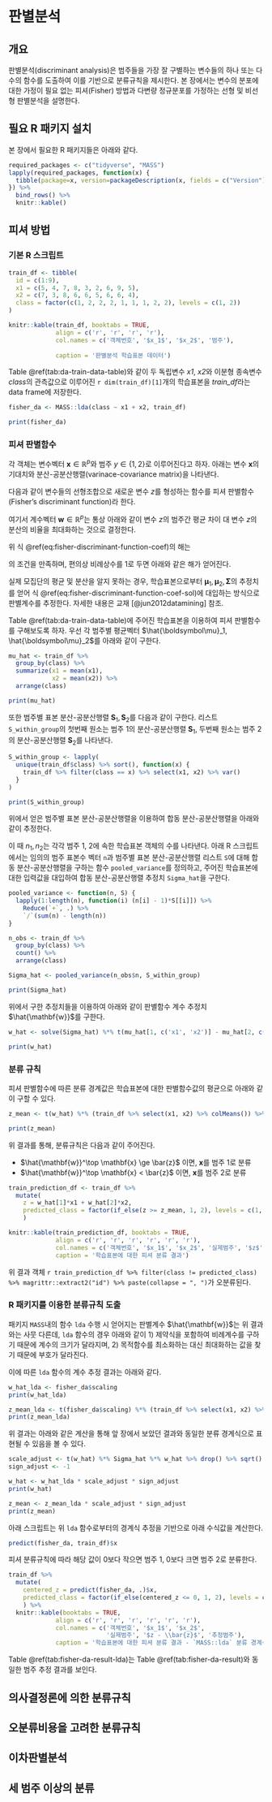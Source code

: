 # 판별분석 {#da}

## 개요

판별분석(discriminant analysis)은 범주들을 가장 잘 구별하는 변수들의 하나 또는 다수의 함수를 도출하여 이를 기반으로 분류규칙을 제시한다. 본 장에서는 변수의 분포에 대한 가정이 필요 없는 피셔(Fisher) 방법과 다변량 정규분포를 가정하는 선형 및 비선형 판별분석을 설명한다.

## 필요 R 패키지 설치

본 장에서 필요한 R 패키지들은 아래와 같다.

```r
required_packages <- c("tidyverse", "MASS")
lapply(required_packages, function(x) {
  tibble(package=x, version=packageDescription(x, fields = c("Version"))[1])
}) %>% 
  bind_rows() %>%
  knitr::kable()
```


## 피셔 방법 {#da-fisher}

### 기본 R 스크립트 {#da-fisher-basic-script}

```r
train_df <- tibble(
  id = c(1:9),
  x1 = c(5, 4, 7, 8, 3, 2, 6, 9, 5),
  x2 = c(7, 3, 8, 6, 6, 5, 6, 6, 4),
  class = factor(c(1, 2, 2, 2, 1, 1, 1, 2, 2), levels = c(1, 2))
)

knitr::kable(train_df, booktabs = TRUE,
             align = c('r', 'r', 'r', 'r'),
             col.names = c('객체번호', '$x_1$', '$x_2$', '범주'),
             
             caption = '판별분석 학습표본 데이터')
```

Table \@ref(tab:da-train-data-table)와 같이 두 독립변수 *x1*, *x2*와 이분형 종속변수 *class*의 관측값으로 이루어진 `r dim(train_df)[1]`개의 학습표본을 *train_df*라는 data frame에 저장한다.

```r
fisher_da <- MASS::lda(class ~ x1 + x2, train_df)

print(fisher_da)
```

### 피셔 판별함수

각 객체는 변수벡터 $\mathbf{x} \in \mathbb{R}^p$와 범주 $y \in \{1, 2\}$로 이루어진다고 하자. 아래는 변수 $\mathbf{x}$의 기대치와 분산-공분산행렬(varinace-covariance matrix)을 나타낸다.

\begin{eqnarray*}
\boldsymbol\mu_1 = E(\mathbf{x} | y = 1)\\
\boldsymbol\mu_2 = E(\mathbf{x} | y = 2)\\
\boldsymbol\Sigma = Var(\mathbf{x} | y = 1) = Var(\mathbf{x} | y = 2)
\end{eqnarray*}

다음과 같이 변수들의 선형조합으로 새로운 변수 $z$를 형성하는 함수를 피셔 판별함수(Fisher's discriminant function)라 한다. 

\begin{equation}
z = \mathbf{w}^\top \mathbf{x} (\#eq:fisher-discriminant-function)
\end{equation}

여기서 계수벡터 $\mathbf{w} \in \mathbb{R}^p$는 통상 아래와 같이 변수 $z$의 범주간 평균 차이 대 변수 $z$의 분산의 비율을 최대화하는 것으로 결정한다.

\begin{equation}
{\arg\!\min}_{\mathbf{w}} \frac{\mathbf{w}^\top ( \boldsymbol\mu_1 - \boldsymbol\mu_2 )}{\mathbf{w}^\top \boldsymbol\Sigma \mathbf{w}} (\#eq:fisher-discriminant-function-coef)
\end{equation}

위 식 \@ref(eq:fisher-discriminant-function-coef)의 해는 

\begin{equation*}
\mathbf{w} \propto \boldsymbol\Sigma^{-1}(\boldsymbol\mu_1 - \boldsymbol\mu_2)
\end{equation*}

의 조건을 만족하며, 편의상 비례상수를 1로 두면 아래와 같은 해가 얻어진다.

\begin{equation}
\mathbf{w} = \boldsymbol\Sigma^{-1}(\boldsymbol\mu_1 - \boldsymbol\mu_2) (\#eq:fisher-discriminant-function-coef-sol)
\end{equation}

실제 모집단의 평균 및 분산을 알지 못하는 경우, 학습표본으로부터 $\boldsymbol\mu_1, \boldsymbol\mu_2, \boldsymbol\Sigma$의 추정치를 얻어 식 \@ref(eq:fisher-discriminant-function-coef-sol)에 대입하는 방식으로 판별계수를 추정한다. 자세한 내용은 교재 [@jun2012datamining] 참조.

Table \@ref(tab:da-train-data-table)에 주어진 학습표본을 이용하여 피셔 판별함수를 구해보도록 하자. 우선 각 범주별 평균벡터 $\hat{\boldsymbol\mu}_1, \hat{\boldsymbol\mu}_2$를 아래와 같이 구한다.

```r
mu_hat <- train_df %>% 
  group_by(class) %>%
  summarize(x1 = mean(x1),
            x2 = mean(x2)) %>%
  arrange(class)

print(mu_hat)
```

또한 범주별 표본 분산-공분산행렬 $\mathbf{S}_1, \mathbf{S}_2$를 다음과 같이 구한다. 리스트 `S_within_group`의 첫번째 원소는 범주 1의 분산-공분산행렬 $\mathbf{S}_1$, 두번째 원소는 범주 2의 분산-공분산행렬 $\mathbf{S}_2$를 나타낸다.

```r
S_within_group <- lapply(
  unique(train_df$class) %>% sort(), function(x) {
    train_df %>% filter(class == x) %>% select(x1, x2) %>% var()
  }
)

print(S_within_group)
```

위에서 얻은 범주별 표본 분산-공분산행렬을 이용하여 합동 분산-공분산행렬을 아래와 같이 추정한다.

\begin{equation*}
\hat{\boldsymbol\Sigma} = \mathbf{S}_p = \frac{(n_1 - 1)\mathbf{S}_1 + (n_2 - 1)\mathbf{S}_2}{n_1 + n_2 - 2}
\end{equation*}

이 때 $n_1, n_2$는 각각 범주 1, 2에 속한 학습표본 객체의 수를 나타낸다. 아래 R 스크립트에서는 임의의 범주 표본수 벡터 `n`과 범주별 표본 분산-공분산행렬 리스트 `S`에 대해 합동 분산-공분산행렬을 구하는 함수 `pooled_variance`를 정의하고, 주어진 학습표본에 대한 입력값을 대입하여 합동 분산-공분산행렬 추정치 `Sigma_hat`을 구한다.

```r
pooled_variance <- function(n, S) {
  lapply(1:length(n), function(i) (n[i] - 1)*S[[i]]) %>% 
    Reduce(`+`, .) %>%
    `/`(sum(n) - length(n))
}

n_obs <- train_df %>%
  group_by(class) %>%
  count() %>%
  arrange(class)

Sigma_hat <- pooled_variance(n_obs$n, S_within_group)

print(Sigma_hat)
```

위에서 구한 추정치들을 이용하여 아래와 같이 판별함수 계수 추정치 $\hat{\mathbf{w}}$를 구한다. 

\begin{equation*}
\hat{\mathbf{w}} = \hat{\boldsymbol\Sigma}^{-1}(\hat{\boldsymbol\mu}_1 - \hat{\boldsymbol\mu}_2) 
\end{equation*}

```r
w_hat <- solve(Sigma_hat) %*% t(mu_hat[1, c('x1', 'x2')] - mu_hat[2, c('x1', 'x2')])

print(w_hat)
```




### 분류 규칙

피셔 판별함수에 따른 분류 경계값은 학습표본에 대한 판별함수값의 평균으로 아래와 같이 구할 수 있다.

\begin{equation*}
\bar{z} = \sum_i^N \hat{\mathbf{w}}^\top \mathbf{x}_i
\end{equation*}

```r
z_mean <- t(w_hat) %*% (train_df %>% select(x1, x2) %>% colMeans()) %>% drop()

print(z_mean)
```

위 결과를 통해, 분류규칙은 다음과 같이 주어진다.

- $\hat{\mathbf{w}}^\top \mathbf{x} \ge \bar{z}$ 이면, $\mathbf{x}$를 범주 1로 분류
- $\hat{\mathbf{w}}^\top \mathbf{x} < \bar{z}$ 이면, $\mathbf{x}$를 범주 2로 분류

```r
train_prediction_df <- train_df %>%
  mutate(
    z = w_hat[1]*x1 + w_hat[2]*x2,
    predicted_class = factor(if_else(z >= z_mean, 1, 2), levels = c(1, 2))
    )

knitr::kable(train_prediction_df, booktabs = TRUE,
             align = c('r', 'r', 'r', 'r', 'r', 'r'),
             col.names = c('객체번호', '$x_1$', '$x_2$', '실제범주', '$z$', '추정범주'),
             caption = '학습표본에 대한 피셔 분류 결과')
```

위 결과 객체 `r train_prediction_df %>% filter(class != predicted_class) %>% magrittr::extract2("id") %>% paste(collapse = ", ")`가 오분류된다.



### R 패키지를 이용한 분류규칙 도출

패키지 `MASS`내의 함수 `lda` 수행 시 얻어지는 판별계수 $\hat{\mathbf{w}}$는 위 결과와는 사뭇 다른데, `lda` 함수의 경우 아래와 같이 1) 제약식을 포함하여 비례계수를 구하기 때문에 계수의 크기가 달라지며, 2) 목적함수를 최소화하는 대신 최대화하는 값을 찾기 때문에 부호가 달라진다.

\begin{equation*}
\begin{split}
\max \text{  } & \mathbf{w}^\top ( \boldsymbol\mu_1 - \boldsymbol\mu_2 )\\
\text{s.t. } & \mathbf{w}^\top \boldsymbol\Sigma \mathbf{w} = 1
\end{split}
\end{equation*}

이에 따른 `lda` 함수의 계수 추정 결과는 아래와 같다.

```r
w_hat_lda <- fisher_da$scaling
print(w_hat_lda)

z_mean_lda <- t(fisher_da$scaling) %*% (train_df %>% select(x1, x2) %>% colMeans()) %>% drop()
print(z_mean_lda)
```

위 결과는 아래와 같은 계산을 통해 앞 장에서 보았던 결과와 동일한 분류 경계식으로 표현될 수 있음을 볼 수 있다.

```r
scale_adjust <- t(w_hat) %*% Sigma_hat %*% w_hat %>% drop() %>% sqrt()
sign_adjust <- -1

w_hat <- w_hat_lda * scale_adjust * sign_adjust
print(w_hat)

z_mean <- z_mean_lda * scale_adjust * sign_adjust 
print(z_mean)
```



아래 스크립트는 위 `lda` 함수로부터의 경계식 추정을 기반으로 아래 수식값을 계산한다.

\begin{equation*}
\hat{\mathbf{w}}^\top \mathbf{x} - \bar{z}
\end{equation*}

```r
predict(fisher_da, train_df)$x
```


피셔 분류규칙에 따라 해당 값이 0보다 작으면 범주 1, 0보다 크면 범주 2로 분류한다.

```r
train_df %>%
  mutate(
    centered_z = predict(fisher_da, .)$x,
    predicted_class = factor(if_else(centered_z <= 0, 1, 2), levels = c(1, 2))
    ) %>%
  knitr::kable(booktabs = TRUE,
             align = c('r', 'r', 'r', 'r', 'r', 'r'),
             col.names = c('객체번호', '$x_1$', '$x_2$', 
                           '실제범주', '$z - \\bar{z}$', '추정범주'),
             caption = '학습표본에 대한 피셔 분류 결과 - `MASS::lda` 분류 경계식 기준')
```

Table \@ref(tab:fisher-da-result-lda)는 Table \@ref(tab:fisher-da-result)와 동일한 범주 추정 결과를 보인다.


## 의사결정론에 의한 분류규칙 {#lda}



## 오분류비용을 고려한 분류규칙 {#lda-misclassification-cost}



## 이차판별분석 {#qda}



## 세 범주 이상의 분류 {#da-multiclass}

